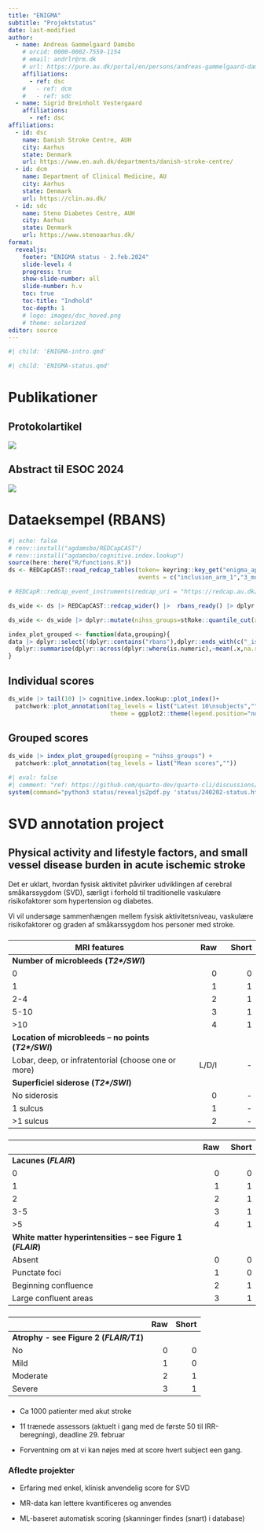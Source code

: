 ```yaml
---
title: "ENIGMA"
subtitle: "Projektstatus"
date: last-modified
author:
  - name: Andreas Gammelgaard Damsbo
    # orcid: 0000-0002-7559-1154
    # email: andrlr@rm.dk
    # url: https://pure.au.dk/portal/en/persons/andreas-gammelgaard-damsbo(e3c4afce-3eba-4456-8b8b-2fd90775c87a).html
    affiliations:
      - ref: dsc
    #   - ref: dcm
    #   - ref: sdc
  - name: Sigrid Breinholt Vestergaard
    affiliations:
      - ref: dsc
affiliations:
  - id: dsc
    name: Danish Stroke Centre, AUH
    city: Aarhus
    state: Denmark
    url: https://www.en.auh.dk/departments/danish-stroke-centre/
  - id: dcm
    name: Department of Clinical Medicine, AU
    city: Aarhus
    state: Denmark
    url: https://clin.au.dk/
  - id: sdc
    name: Steno Diabetes Centre, AUH
    city: Aarhus
    state: Denmark
    url: https://www.stenoaarhus.dk/
format: 
  revealjs:
    footer: "ENIGMA status - 2.feb.2024"
    slide-level: 4
    progress: true
    show-slide-number: all
    slide-number: h.v
    toc: true
    toc-title: "Indhold"
    toc-depth: 1
    # logo: images/dsc_hoved.png
    # theme: solarized
editor: source
---
```


```r
#| child: 'ENIGMA-intro.qmd'
```

```r
#| child: 'ENIGMA-status.qmd'
```

# Publikationer

## Protokolartikel

![](images/enigma_protocol_review2.png){fig-align="center"}

## Abstract til ESOC 2024

![](images/enigma_esoc24_abstract.png){fig-align="center"}

# Dataeksempel (RBANS)

```r
#| echo: false
# renv::install("agdamsbo/REDCapCAST")
# renv::install("agdamsbo/cognitive.index.lookup")
source(here::here("R/functions.R"))
ds <- REDCapCAST::read_redcap_tables(token= keyring::key_get("enigma_api_key"), uri="https://redcap.au.dk/api/",forms = "rbans", fields = c("record_id","kon","class_toast","nihss_baseline_sum"),
                                     events = c("inclusion_arm_1","3_months_arm_1","end_of_study_arm_1"))

# REDCapR::redcap_event_instruments(redcap_uri = "https://redcap.au.dk/api/", token= keyring::key_get("enigma_api_key"))$data |> dplyr::select(unique_event_name) |> unique()

ds_wide <- ds |> REDCapCAST::redcap_wider() |>  rbans_ready() |> dplyr::select(!dplyr::contains("rbans"),dplyr::ends_with(c("_is","_lo","_up","_per")))

ds_wide <- ds_wide |> dplyr::mutate(nihss_groups=stRoke::quantile_cut(x=nihss_baseline_sum,groups=5) |> (\(x){factor(x, labels = paste(paste0("g",seq_len(length(levels(x)))),levels(x)))})())

index_plot_grouped <- function(data,grouping){
data |> dplyr::select(!dplyr::contains("rbans"),dplyr::ends_with(c("_is")))|> dplyr::group_by(!!dplyr::sym(grouping)) |> 
  dplyr::summarise(dplyr::across(dplyr::where(is.numeric),~mean(.x,na.rm=TRUE))) |> na.omit() |> cognitive.index.lookup::plot_index(grp.color = grouping)
}
```

## Individual scores

```r
ds_wide |> tail(10) |> cognitive.index.lookup::plot_index()+ 
  patchwork::plot_annotation(tag_levels = list("Latest 10\nsubjects",""),
                             theme = ggplot2::theme(legend.position="none"))
```

## Grouped scores

```r
ds_wide |> index_plot_grouped(grouping = "nihss_groups") + 
  patchwork::plot_annotation(tag_levels = list("Mean scores",""))
```

```r
#| eval: false
#| comment: "ref: https://github.com/quarto-dev/quarto-cli/discussions/7018#discussioncomment-8276855"
system(command="python3 status/revealjs2pdf.py 'status/240202-status.html' status/240202-status.pdf")
```

# SVD annotation project

## Physical activity and lifestyle factors, and small vessel disease burden in acute ischemic stroke

Det er uklart, hvordan fysisk aktivitet påvirker udviklingen af cerebral
småkarssygdom (SVD), særligt i forhold til traditionelle vaskulære
risikofaktorer som hypertension og diabetes.

Vi vil undersøge sammenhængen mellem fysisk aktivitetsniveau, vaskulære
risikofaktorer og graden af småkarssygdom hos personer med stroke.

###  {.smaller}

| **MRI features**                                      | **Raw** | **Short** |
|-------------------------------------------------------|--------:|----------:|
| **Number of microbleeds (*T2\*/SWI*)**                |         |           |
| 0                                                     |       0 |         0 |
| 1                                                     |       1 |         1 |
| 2-4                                                   |       2 |         1 |
| 5-10                                                  |       3 |         1 |
| \>10                                                  |       4 |         1 |
| **Location of microbleeds -- no points (*T2\*/SWI*)** |         |           |
| Lobar, deep, or infratentorial (choose one or more)   |   L/D/I |        \- |
| **Superficiel siderose (*T2\*/SWI*)**                 |         |           |
| No siderosis                                          |       0 |        \- |
| 1 sulcus                                              |       1 |        \- |
| \>1 sulcus                                            |       2 |        \- |

###  {.smaller}

|                                                             | **Raw** | **Short** |
|-------------------------------------------------------------|--------:|----------:|
| **Lacunes (*FLAIR*)**                                       |         |           |
| 0                                                           |       0 |         0 |
| 1                                                           |       1 |         1 |
| 2                                                           |       2 |         1 |
| 3-5                                                         |       3 |         1 |
| \>5                                                         |       4 |         1 |
| **White matter hyperintensities -- see Figure 1 (*FLAIR*)** |         |           |
| Absent                                                      |       0 |         0 |
| Punctate foci                                               |       1 |         0 |
| Beginning confluence                                        |       2 |         1 |
| Large confluent areas                                       |       3 |         1 |

###  {.smaller}

|                                         | **Raw** | **Short** |
|-----------------------------------------|--------:|----------:|
| **Atrophy - see Figure 2 (*FLAIR/T1*)** |         |           |
| No                                      |       0 |         0 |
| Mild                                    |       1 |         0 |
| Moderate                                |       2 |         1 |
| Severe                                  |       3 |         1 |

### 

-   Ca 1000 patienter med akut stroke

-   11 trænede assessors (aktuelt i gang med de første 50 til
    IRR-beregning), deadline 29. februar

-   Forventning om at vi kan nøjes med at score hvert subject een gang.

### Afledte projekter

::: incremental
-   Erfaring med enkel, klinisk anvendelig score for SVD

-   MR-data kan lettere kvantificeres og anvendes

-   ML-baseret automatisk scoring (skanninger findes (snart) i database)
:::
